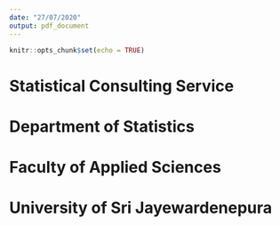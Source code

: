 ```yaml
---
date: "27/07/2020"
output: pdf_document
---
```


```r
knitr::opts_chunk$set(echo = TRUE)
```

# Statistical Consulting Service

# Department of Statistics

# Faculty of Applied Sciences

# University of Sri Jayewardenepura
